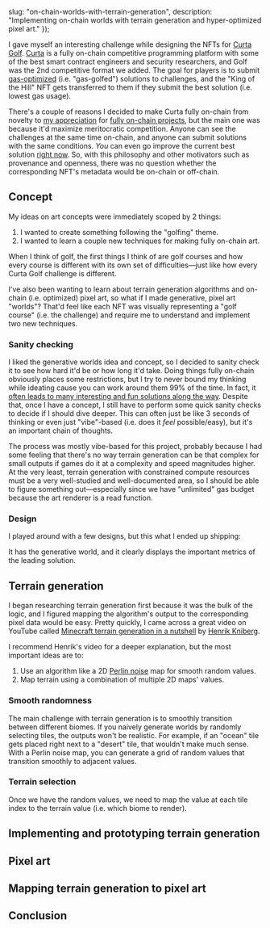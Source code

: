 


  slug: "on-chain-worlds-with-terrain-generation",
  description: "Implementing on-chain worlds with terrain generation and hyper-optimized pixel art."
});

<BlogHeader slug="on-chain-worlds-with-terrain-generation" />

I gave myself an interesting challenge while designing the NFTs for [Curta Golf](https://github.com/waterfall-mkt/curta-golf).
[Curta](https://curta.wtf) is a fully on-chain competitive programming platform with some of the best smart contract engineers and security researchers, and Golf was the 2nd competitive format we added.
The goal for players is to submit [gas-optimized](https://www.evm.codes) (i.e. "gas-golfed") solutions to challenges, and the "King of the Hill" NFT gets transferred to them if they submit the best solution (i.e. lowest gas usage).

There's a couple of reasons I decided to make Curta fully on-chain from novelty to [my appreciation](https://gallery.so/fiveoutofnine/galleries/2dXu2CmM2LHQOceZKfh3MYxF36m) for [fully on-chain projects](https://www.fiveoutofnine.com/blog/on-chain-font), but the main one was because it'd maximize meritocratic competition.
Anyone can see the challenges at the same time on-chain, and anyone can submit solutions with the same conditions.
_You_ can even go improve the current best solution [right now](https://curta.wtf/golf/2).
So, with this philosophy and other motivators such as provenance and openness, there was no question whether the corresponding NFT's metadata would be on-chain or off-chain.

## Concept

My ideas on art concepts were immediately scoped by 2 things:
1. I wanted to create something following the "golfing" theme.
2. I wanted to learn a couple new techniques for making fully on-chain art.

When I think of golf, the first things I think of are golf courses and how every course is different with its own set of difficulties&mdash;just like how every Curta Golf challenge is different.

I've also been wanting to learn about terrain generation algorithms and on-chain (i.e. optimized) pixel art, so what if I made generative, pixel art "worlds"?
That'd feel like each NFT was visually representing a "golf course" (i.e. the challenge) and require me to understand and implement two new techniques.

### Sanity checking

I liked the generative worlds idea and concept, so I decided to sanity check it to see how hard it'd be or how long it'd take.
Doing things fully on-chain obviously places some restrictions, but I try to never bound my thinking while ideating cause you can work around them 99% of the time.
In fact, it [often leads to many interesting and fun solutions along the way](https://x.com/i/status/1772697738552971440).
Despite that, once I have a concept, I still have to perform some quick sanity checks to decide if I should dive deeper.
This can often just be like 3 seconds of thinking or even just "vibe"-based (i.e. does it _feel_ possible/easy), but it's an important chain of thoughts.

The process was mostly vibe-based for this project, probably because I had some feeling that there's no way terrain generation can be that complex for small outputs if games do it at a complexity and speed magnitudes higher.
At the very least, terrain generation with constrained compute resources must be a very well-studied and well-documented area, so I should be able to figure something out&mdash;especially since we have "unlimited" gas budget because the art renderer is a read function.

### Design

I played around with a few designs, but this what I ended up shipping:

<GolfBase2NFT id={2n} />

It has the generative world, and it clearly displays the important metrics of the leading solution.

## Terrain generation

I began researching terrain generation first because it was the bulk of the logic, and I figured mapping the algorithm's output to the corresponding pixel data would be easy.
Pretty quickly, I came across a great video on YouTube called [Minecraft terrain generation in a nutshell](https://youtu.be/CSa5O6knuwI) by [Henrik Kniberg](https://x.com/henrikkniberg).

I recommend Henrik's video for a deeper explanation, but the most important ideas are to:
1. Use an algorithm like a 2D [Perlin noise](https://en.wikipedia.org/wiki/Perlin_noise) map for smooth random values.
2. Map terrain using a combination of multiple 2D maps' values.

### Smooth randomness

The main challenge with terrain generation is to smoothly transition between different biomes.
If you naively generate worlds by randomly selecting tiles, the outputs won't be realistic.
For example, if an "ocean" tile gets placed right next to a "desert" tile, that wouldn't make much sense.
With a Perlin noise map, you can generate a grid of random values that transition smoothly to adjacent values.

<PerlinNoiseGenerator />

### Terrain selection

Once we have the random values, we need to map the value at each tile index to the terrain value (i.e. which biome to render).

## Implementing and prototyping terrain generation

## Pixel art

## Mapping terrain generation to pixel art

## Conclusion

